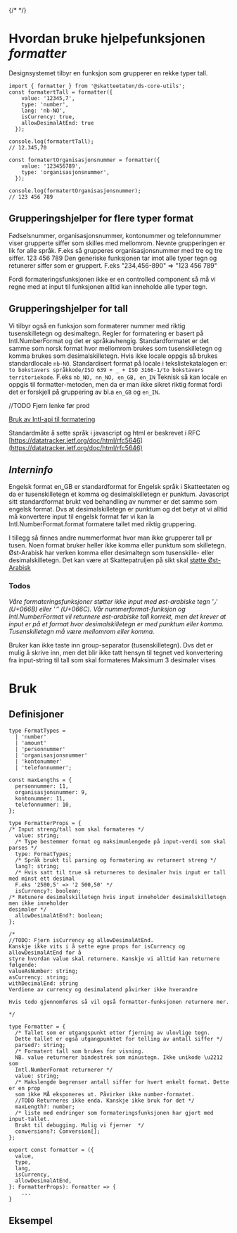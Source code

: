 
{/* <Meta title="Utilities/FormattersDoc" /> */}
<Meta of={Formatters} />

# Hvordan bruke hjelpefunksjonen *formatter*

Designsystemet tilbyr en funksjon som grupperer en rekke typer tall.

```tsx
import { formatter } from '@skatteetaten/ds-core-utils';
const formatertTall = formatter({
    value: '12345,7',
    type: 'number',
    lang: 'nb-NO',
    isCurrency: true,
    allowDesimalAtEnd: true
  });

console.log(formatertTall);
// 12.345,70

const formatertOrganisasjonsnummer = formatter({
    value: '123456789',
    type: 'organisasjonsnummer',
  });

console.log(formatertOrganisasjonsnummer);
// 123 456 789

```

## Grupperingshjelper for flere typer format
Fødselsnummer, organisasjonsnummer, kontonummer og telefonnummer viser 
grupperte siffer som skilles med mellomrom. Nevnte grupperingen er lik for alle 
språk. F.eks så grupperes organisasjonsnummer med tre og tre siffer. 123 456 789
Den generiske funksjonen tar imot alle typer tegn og retunerer siffer
som er gruppert.
F.eks "234,456-890" => "123 456 789"

Fordi formateringsfunksjonen ikke er en controlled component så må vi regne med
at input til funksjonen alltid kan inneholde alle typer tegn.

## Grupperingshjelper for tall
Vi tilbyr også en funksjon som formaterer nummer med riktig tusenskilletegn og
desimaltegn. Regler for formatering er basert på Intl.NumberFormat og 
det er språkavhengig. Standardformatet er det samme som norsk format hvor
mellomrom brukes som tusenskilletegn og komma brukes som desimalskilletegn. Hvis ikke locale oppgis
så brukes standardlocale `nb-NO`. Standardisert format på
locale i tekslistekatalogen er:
`to bokstavers språkkode/ISO 639 + _ + ISO 3166-1/to bokstavers territoriekode`.
F.eks `nb_NO, nn_NO, en_GB, en_IN`
Teknisk så kan locale `en` oppgis til formatter-metoden, men da er man ikke sikret
riktig format fordi det er forskjell på gruppering av bl.a `en_GB` og `en_IN`.


//TODO Fjern lenke før prod

[Bruk av Intl-api til formatering ](https://wiki.sits.no/display/DDS/Bruk+av+Intl-api+til+formatering)

Standardmåte å sette språk i javascript og html er beskrevet i RFC 
[https://datatracker.ietf.org/doc/html/rfc5646](https://datatracker.ietf.org/doc/html/rfc5646)

## *Interninfo*
Engelsk format en_GB er standardformat for Engelsk språk i Skatteetaten og da
er tusenskilletegn et komma og desimalskilletegn er punktum.
Javascript sitt standardformat brukt ved behandling av nummer er 
det samme som engelsk format. Dvs at desimalskilletegn er punktum og det 
betyr at vi alltid må konvertere input til engelsk format før vi kan
la Intl.NumberFormat.format formatere tallet med riktig gruppering.

I tillegg så finnes andre nummerformat hvor man ikke grupperer tall pr tusen.
Noen format bruker heller ikke komma eller punktum som skilletegn. Øst-Arabisk
har verken komma eller desimaltegn som tusenskille- eller desimalskilletegn.
Det kan være at Skattepatruljen på sikt skal 
[støtte Øst-Arabisk](https://wiki.sits.no/pages/viewpage.action?pageId=1082425706)

### Todos
*Våre formateringsfunksjoner støtter ikke input med øst-arabiske tegn '٫' (U+066B) 
eller '٬' (U+066C). Vår nummerformat-funksjon og Intl.NumberFormat vil returnere
øst-arabiske tall korrekt, men det krever at input er på et format hvor 
desimalskilletegn er med punktum eller komma. Tusenskilletegn må være mellomrom
eller komma.*

Bruker kan ikke taste inn group-separator (tusenskilletegn). Dvs det er mulig å skrive inn, men 
det blir ikke tatt hensyn til tegnet ved konvertering fra input-string til tall som skal formateres
Maksimum 3 desimaler vises

# Bruk

## Definisjoner
```tsx
type FormatTypes =
  | 'number'
  | 'amount'
  | 'personnummer'
  | 'organisasjonsnummer'
  | 'kontonummer'
  | 'telefonnummer';

const maxLengths = {
  personnummer: 11,
  organisasjonsnummer: 9,
  kontonummer: 11,
  telefonnummer: 10,
};

type FormatterProps = {
/* Input streng/tall som skal formateres */
  value: string;
  /* Type bestemmer format og maksimumlengede på input-verdi som skal parses */
  type: FormatTypes;
  /* Språk brukt til parsing og formatering av returnert streng */
  lang?: string;
  /* Hvis satt til true så returneres to desimaler hvis input er tall med minst ett desimal
  F.eks '2500,5' => '2 500,50' */
  isCurrency?: boolean;
/* Retunere desimalskilletegn hvis input inneholder desimalskilletegn men ikke inneholder
desimaler */
  allowDesimalAtEnd?: boolean;
};

/*
//TODO: Fjern isCurrency og allowDesimalAtEnd.
Kanskje ikke vits i å sette egne props for isCurrency og allowDesimalAtEnd for å 
styre hvordan value skal returnere. Kanskje vi alltid kan returnere følgende:
valueAsNumber: string;
asCurrency: string;
withDecimalEnd: string
Verdiene av currency og desimalatend påvirker ikke hverandre

Hvis todo gjennomføres så vil også formatter-funksjonen returnere mer.

*/

type Formatter = {
  /* Tallet som er utgangspunkt etter fjerning av ulovlige tegn.
  Dette tallet er også utgangpunktet for telling av antall siffer */
  parsed?: string;
  /* Formatert tall som brukes for visning.
  NB. value returnerer bindestrek som minustegn. Ikke unikode \u2212 som 
  Intl.NumberFormat returnerer */
  value: string;
  /* Makslengde begrenser antall siffer for hvert enkelt format. Dette er en prop
  som ikke MÅ eksponeres ut. Påvirker ikke number-formatet.
  //TODO Returneres ikke enda. Kanskje ikke bruk for det */
  maxLength?: number;
  /* liste med endringer som formateringsfunksjonen har gjort med input-tallet.
  Brukt til debugging. Mulig vi fjerner  */
  conversions?: Conversion[];
};

export const formatter = ({
  value,
  type,
  lang,
  isCurrency,
  allowDesimalAtEnd,
}: FormatterProps): Formatter => {
    ...
}
```

## Eksempel



<Canvas of={Formatters.Formatters} />
